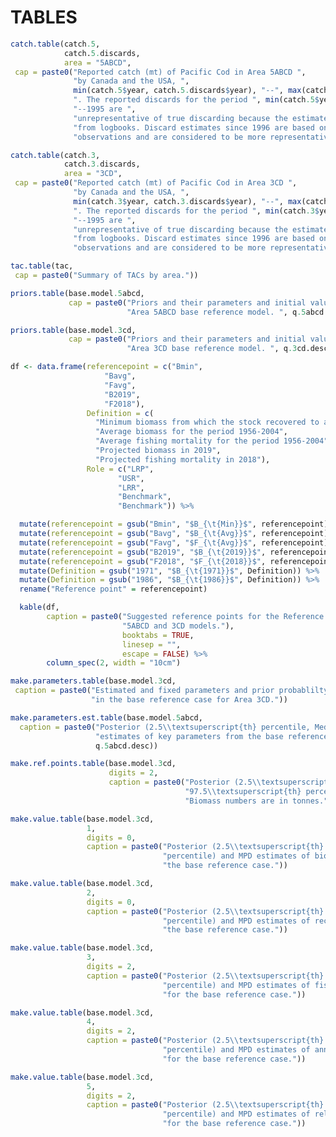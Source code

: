 \clearpage

# TABLES

```r
catch.table(catch.5,
            catch.5.discards,
            area = "5ABCD",
 cap = paste0("Reported catch (mt) of Pacific Cod in Area 5ABCD ",
              "by Canada and the USA, ",
              min(catch.5$year, catch.5.discards$year), "--", max(catch.5$year, catch.5.discards$year),
              ". The reported discards for the period ", min(catch.5$year, catch.5.discards$year),
              "--1995 are ",
              "unrepresentative of true discarding because the estimates were taken ",
              "from logbooks. Discard estimates since 1996 are based on at-sea ",
              "observations and are considered to be more representative of true discarding."))
```

\clearpage

```r
catch.table(catch.3,
            catch.3.discards,
            area = "3CD",
 cap = paste0("Reported catch (mt) of Pacific Cod in Area 3CD ",
              "by Canada and the USA, ",
              min(catch.3$year, catch.3.discards$year), "--", max(catch.3$year, catch.3.discards$year),
              ". The reported discards for the period ", min(catch.3$year, catch.3.discards$year),
              "--1995 are ",
              "unrepresentative of true discarding because the estimates were taken ",
              "from logbooks. Discard estimates since 1996 are based on at-sea ",
              "observations and are considered to be more representative of true discarding."))
```

\clearpage

```r
tac.table(tac,
 cap = paste0("Summary of TACs by area."))
```

\clearpage

```r
priors.table(base.model.5abcd,
             cap = paste0("Priors and their parameters and initial values used in the ",
                          "Area 5ABCD base reference model. ", q.5abcd.desc))
```

```r
priors.table(base.model.3cd,
             cap = paste0("Priors and their parameters and initial values used in the ",
                          "Area 3CD base reference model. ", q.3cd.desc))
```

\clearpage

```r

df <- data.frame(referencepoint = c("Bmin",
                     "Bavg",
                     "Favg",
                     "B2019",
                     "F2018"),
                 Definition = c(
                   "Minimum biomass from which the stock recovered to above average (1971 in  5ABCD; 1986 in 3CD)",
                   "Average biomass for the period 1956-2004",
                   "Average fishing mortality for the period 1956-2004",
                   "Projected biomass in 2019",
                   "Projected fishing mortality in 2018"),
                 Role = c("LRP",
                        "USR",
                        "LRR",
                        "Benchmark",
                        "Benchmark")) %>%

  mutate(referencepoint = gsub("Bmin", "$B_{\t{Min}}$", referencepoint)) %>%
  mutate(referencepoint = gsub("Bavg", "$B_{\t{Avg}}$", referencepoint)) %>%
  mutate(referencepoint = gsub("Favg", "$F_{\t{Avg}}$", referencepoint)) %>%
  mutate(referencepoint = gsub("B2019", "$B_{\t{2019}}$", referencepoint)) %>%
  mutate(referencepoint = gsub("F2018", "$F_{\t{2018}}$", referencepoint)) %>%
  mutate(Definition = gsub("1971", "$B_{\t{1971}}$", Definition)) %>%
  mutate(Definition = gsub("1986", "$B_{\t{1986}}$", Definition)) %>%
  rename("Reference point" = referencepoint)

  kable(df,
        caption = paste0("Suggested reference points for the Reference Case ",
                         "5ABCD and 3CD models."),
                         booktabs = TRUE,
                         linesep = "",
                         escape = FALSE) %>%
        column_spec(2, width = "10cm")

```

\clearpage

```r
make.parameters.table(base.model.3cd,
 caption = paste0("Estimated and fixed parameters and prior probablilty distributions used ",
                  "in the base reference case for Area 3CD."))
```

```r
make.parameters.est.table(base.model.5abcd,
  caption = paste0("Posterior (2.5\\textsuperscript{th} percentile, Median, and 97.5\\textsuperscript{th} percentile) and MPD ",
                   "estimates of key parameters from the base reference Case. ",
                   q.5abcd.desc))
```

```r
make.ref.points.table(base.model.3cd,
                      digits = 2,
                      caption = paste0("Posterior (2.5\\textsuperscript{th} percentile, Median, and ",
                                       "97.5\\textsuperscript{th} percentile) of proposed reference points. ",
                                       "Biomass numbers are in tonnes."))
```

```r
make.value.table(base.model.3cd,
                 1,
                 digits = 0,
                 caption = paste0("Posterior (2.5\\textsuperscript{th} percentile, Median, and 97.5\\textsuperscript{th} ",
                                  "percentile) and MPD estimates of biomass (t) for ",
                                  "the base reference case."))
```

```r
make.value.table(base.model.3cd,
                 2,
                 digits = 0,
                 caption = paste0("Posterior (2.5\\textsuperscript{th} percentile, Median, and 97.5\\textsuperscript{th} ",
                                  "percentile) and MPD estimates of recruitment (thousands) for ",
                                  "the base reference case."))
```

```r
make.value.table(base.model.3cd,
                 3,
                 digits = 2,
                 caption = paste0("Posterior (2.5\\textsuperscript{th} percentile, Median, and 97.5\\textsuperscript{th} ",
                                  "percentile) and MPD estimates of fishing mortality, F, ",
                                  "for the base reference case."))
```

```r
make.value.table(base.model.3cd,
                 4,
                 digits = 2,
                 caption = paste0("Posterior (2.5\\textsuperscript{th} percentile, Median, and 97.5\\textsuperscript{th} ",
                                  "percentile) and MPD estimates of annual harvest rate, U, ",
                                  "for the base reference case."))
```

```r
make.value.table(base.model.3cd,
                 5,
                 digits = 2,
                 caption = paste0("Posterior (2.5\\textsuperscript{th} percentile, Median, and 97.5\\textsuperscript{th} ",
                                  "percentile) and MPD estimates of relative biomass ",
                                  "for the base reference case."))
```
